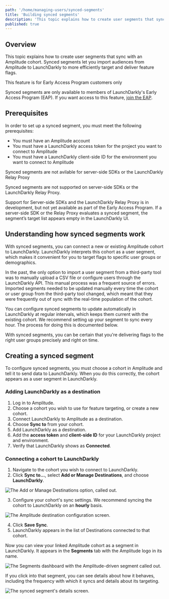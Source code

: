 ```yaml
---
path: '/home/managing-users/synced-segments'
title: 'Building synced segments'
description: 'This topic explains how to create user segments that sync with an Amplitude cohort.'
published: true
---
```


## Overview

This topic explains how to create user segments that sync with an Amplitude cohort. Synced segments let you import audiences from Amplitude to LaunchDarkly to more efficiently target and deliver feature flags.

<Callout intent="info">
  <CalloutTitle>This feature is for Early Access Program customers only</CalloutTitle>
  <CalloutDescription>

Synced segments are only available to members of LaunchDarkly's Early Access Program (EAP). If you want access to this feature, [join the EAP](https://docs.google.com/forms/d/e/1FAIpQLScJ5qCC_RZTW9pPSXVZk9HaKzpltNAeoQb2t6gh7dLicwQWQQ/viewform).

  </CalloutDescription>
</Callout> 

## Prerequisites

In order to set up a synced segment, you must meet the following prerequisites:

* You must have an Amplitude account
* You must have a LaunchDarkly access token for the project you want to connect to Amplitude
* You must have a LaunchDarkly client-side ID for the environment you want to connect to Amplitude

<Callout intent="info">
  <CalloutTitle>Synced segments are not avilable for server-side SDKs or the LaunchDarkly Relay Proxy</CalloutTitle>
  <CalloutDescription>

Synced segments are not supported on server-side SDKs or the LaunchDarkly Relay Proxy.

Support for Server-side SDKs and the LaunchDarkly Relay Proxy is in development, but not yet available as part of the Early Access Program. If a server-side SDK or the Relay Proxy evaluates a synced segment, the segment’s target list appears empty in the LaunchDarkly UI.

  </CalloutDescription>
</Callout> 

## Understanding how synced segments work

With synced segments, you can connect a new or existing Amplitude cohort to LaunchDarkly. LaunchDarkly interprets this cohort as a user segment, which makes it convenient for you to target flags to specific user groups or demographics.

In the past, the only option to import a user segment from a third-party tool was to manually upload a CSV file or configure users through the LaunchDarkly API. This manual process was a frequent source of errors. Imported segments needed to be updated manually every time the cohort or user group from the third-party tool changed, which meant that they were frequently out of sync with the real-time population of the cohort.

You can configure synced segments to update automatically in LaunchDarkly at regular intervals, which keeps them current with the existing cohort. We recommend setting up your segment to sync every hour. The process for doing this is documented below.

With synced segments, you can be certain that you're delivering flags to the right user groups precisely and right on time.

## Creating a synced segment

To configure synced segments, you must choose a cohort in Amplitude and tell it to send data to LaunchDarkly. When you do this correctly, the cohort appears as a user segment in LaunchDarkly. 

### Adding LaunchDarkly as a destination

1. Log in to Amplitude.
2. Choose a cohort you wish to use for feature targeting, or create a new cohort.
3. Connect LaunchDarkly to Amplitude as a destination.
4. Choose **Sync to** from your cohort.
5. Add LaunchDarkly as a destination.
6. Add the **access token** and **client-side ID** for your LaunchDarkly project and environment.
7. Verify that LaunchDarkly shows as **Connected**.

### Connecting a cohort to LaunchDarkly

1. Navigate to the cohort you wish to connect to LaunchDarkly.
2. Click **Sync to...**, select **Add or Manage Destinations**, and choose **LaunchDarkly**.

![The Add or Manage Destinations option, called out.](../../images/segments-amplitude-destination-callout.png) 

3. Configure your cohort's sync settings. We recommend syncing the cohort to LaunchDarkly on an **hourly** basis.

![The Amplitude destination configuration screen.](../../images/segments-amplitude-destination-config.png) 

4. Click **Save Sync**.
5. LaunchDarkly appears in the list of Destinations connected to that cohort.

Now you can view your linked Amplitude cohort as a segment in LaunchDarkly. It appears in the **Segments** tab with the Amplitude logo in its name.

![The Segments dashboard with the Amplitude-driven segment called out.](../../images/segments-amplitude-dashboard-callout.png)

If you click into that segment, you can see details about how it behaves, including the frequency with which it syncs and details about its targeting.

![The synced segment's details screen.](../../images/segments-amplitude-sync-in-ld.png)

